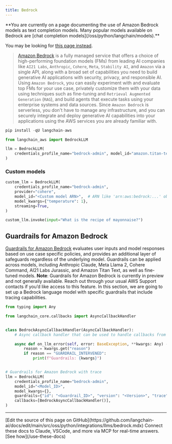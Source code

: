 ```yaml
---
title: Bedrock
---
```


<Warning>
**You are currently on a page documenting the use of Amazon Bedrock models as text completion models. Many popular models available on Bedrock are [chat completion models](/oss/python/langchain/models).**

You may be looking for [this page instead](/oss/python/integrations/chat/bedrock/).
</Warning>

>[Amazon Bedrock](https://aws.amazon.com/bedrock/) is a fully managed service that offers a choice of
> high-performing foundation models (FMs) from leading AI companies like `AI21 Labs`, `Anthropic`, `Cohere`,
> `Meta`, `Stability AI`, and `Amazon` via a single API, along with a broad set of capabilities you need to
> build generative AI applications with security, privacy, and responsible AI. Using `Amazon Bedrock`,
> you can easily experiment with and evaluate top FMs for your use case, privately customize them with
> your data using techniques such as fine-tuning and `Retrieval Augmented Generation` (`RAG`), and build
> agents that execute tasks using your enterprise systems and data sources. Since `Amazon Bedrock` is
> serverless, you don't have to manage any infrastructure, and you can securely integrate and deploy
> generative AI capabilities into your applications using the AWS services you are already familiar with.

```python
pip install -qU langchain-aws
```

```python
from langchain_aws import BedrockLLM

llm = BedrockLLM(
    credentials_profile_name="bedrock-admin", model_id="amazon.titan-text-express-v1"
)
```

### Custom models

```python
custom_llm = BedrockLLM(
    credentials_profile_name="bedrock-admin",
    provider="cohere",
    model_id="<Custom model ARN>",  # ARN like 'arn:aws:bedrock:...' obtained via provisioning the custom model
    model_kwargs={"temperature": 1},
    streaming=True,
)

custom_llm.invoke(input="What is the recipe of mayonnaise?")
```

## Guardrails for Amazon Bedrock

[Guardrails for Amazon Bedrock](https://aws.amazon.com/bedrock/guardrails/) evaluates user inputs and model responses based on use case specific policies, and provides an additional layer of safeguards regardless of the underlying model. Guardrails can be applied across models, including Anthropic Claude, Meta Llama 2, Cohere Command, AI21 Labs Jurassic, and Amazon Titan Text, as well as fine-tuned models.
**Note**: Guardrails for Amazon Bedrock is currently in preview and not generally available. Reach out through your usual AWS Support contacts if you’d like access to this feature.
In this section, we are going to set up a Bedrock language model with specific guardrails that include tracing capabilities.

```python
from typing import Any

from langchain_core.callbacks import AsyncCallbackHandler


class BedrockAsyncCallbackHandler(AsyncCallbackHandler):
    # Async callback handler that can be used to handle callbacks from langchain.

    async def on_llm_error(self, error: BaseException, **kwargs: Any) -> Any:
        reason = kwargs.get("reason")
        if reason == "GUARDRAIL_INTERVENED":
            print(f"Guardrails: {kwargs}")


# Guardrails for Amazon Bedrock with trace
llm = BedrockLLM(
    credentials_profile_name="bedrock-admin",
    model_id="<Model_ID>",
    model_kwargs={},
    guardrails={"id": "<Guardrail_ID>", "version": "<Version>", "trace": True},
    callbacks=[BedrockAsyncCallbackHandler()],
)
```

---

<Callout icon="pen-to-square" iconType="regular">
    [Edit the source of this page on GitHub](https://github.com/langchain-ai/docs/edit/main/src/oss/python/integrations/llms/bedrock.mdx)
</Callout>
<Tip icon="terminal" iconType="regular">
    Connect these docs to Claude, VSCode, and more via MCP for    real-time answers. [See how](/use-these-docs)
</Tip>
